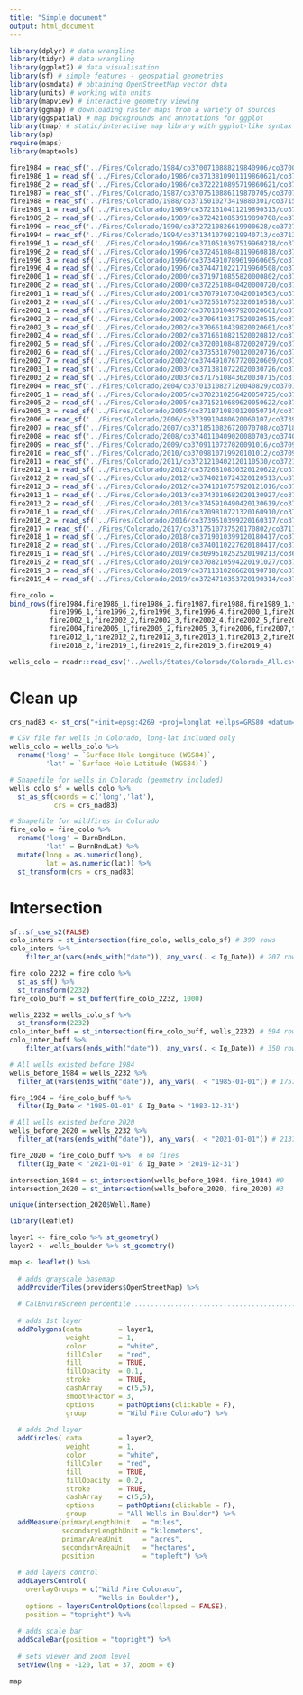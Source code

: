 ```yaml
---
title: "Simple document"
output: html_document
---
```


```r
library(dplyr) # data wrangling
library(tidyr) # data wrangling
library(ggplot2) # data visualisation
library(sf) # simple features - geospatial geometries
library(osmdata) # obtaining OpenStreetMap vector data
library(units) # working with units
library(mapview) # interactive geometry viewing
library(ggmap) # downloading raster maps from a variety of sources
library(ggspatial) # map backgrounds and annotations for ggplot
library(tmap) # static/interactive map library with ggplot-like syntax
library(sp)
require(maps)
library(maptools)
```

```r
fire1984 = read_sf('../Fires/Colorado/1984/co3700710888219840906/co3700710888219840906_19841102_burn_bndy.shp')
fire1986_1 = read_sf('../Fires/Colorado/1986/co3713810901119860621/co3713810901119860621_19850810_19860813_burn_bndy.shp')
fire1986_2 = read_sf('../Fires/Colorado/1986/co3722210895719860621/co3722210895719860621_19850810_19860813_burn_bndy.shp')
fire1987 = read_sf('../Fires/Colorado/1987/co3707510886119870705/co3707510886119870705_19860813_19870816_burn_bndy.shp')
fire1988 = read_sf('../Fires/Colorado/1988/co3715010273419880301/co3715010273419880301_19860326_19880407_burn_bndy.shp')
fire1989_1 = read_sf('../Fires/Colorado/1989/co3721610411219890313/co3721610411219890313_19890325_burn_bndy.shp')
fire1989_2 = read_sf('../Fires/Colorado/1989/co3724210853919890708/co3724210853919890708_19890618_19900621_burn_bndy.shp')
fire1990 = read_sf('../Fires/Colorado/1990/co3727210826619900628/co3727210826619900628_19900621_19910608_burn_bndy.shp')
fire1994 = read_sf('../Fires/Colorado/1994/co3713410798219940713/co3713410798219940713_19940616_19950705_burn_bndy.shp')
fire1996_1 = read_sf('../Fires/Colorado/1996/co3710510397519960218/co3710510397519960218_19960225_burn_bndy.shp')
fire1996_2 = read_sf('../Fires/Colorado/1996/co3724610848119960818/co3724610848119960818_19960605_19970624_burn_bndy.shp')
fire1996_3 = read_sf('../Fires/Colorado/1996/co3734910789619960605/co3734910789619960605_19950705_19960605_burn_bndy.shp')
fire1996_4 = read_sf('../Fires/Colorado/1996/co3744710221719960508/co3744710221719960508_19960508_burn_bndy.shp')
fire2000_1 = read_sf('../Fires/Colorado/2000/co3719710855820000802/co3719710855820000802_20000523_20010611_burn_bndy.shp')
fire2000_2 = read_sf('../Fires/Colorado/2000/co3722510840420000720/co3722510840420000720_20000523_20010611_burn_bndy.shp')
fire2001_1 = read_sf('../Fires/Colorado/2001/co3707910730420010503/co3707910730420010503_19990506_20020506_burn_bndy.shp')
fire2001_2 = read_sf('../Fires/Colorado/2001/co3725510752320010518/co3725510752320010518_20000531_20010518_burn_bndy.shp')
fire2002_1 = read_sf('../Fires/Colorado/2002/co3701010497920020601/co3701010497920020601_20010528_20020608_burn_bndy.shp')
fire2002_2 = read_sf('../Fires/Colorado/2002/co3706410317520020515/co3706410317520020515_20020609_burn_bndy.shp')
fire2002_3 = read_sf('../Fires/Colorado/2002/co3706610439820020601/co3706610439820020601_20010909_20030627_burn_bndy.shp')
fire2002_4 = read_sf('../Fires/Colorado/2002/co3716610821520020812/co3716610821520020812_20010611_20030625_burn_bndy.shp')
fire2002_5 = read_sf('../Fires/Colorado/2002/co3720010848720020729/co3720010848720020729_20020606_20030625_burn_bndy.shp')
fire2002_6 = read_sf('../Fires/Colorado/2002/co3735310790120020716/co3735310790120020716_20010611_20020817_burn_bndy.shp')
fire2002_7 = read_sf('../Fires/Colorado/2002/co3744910767720020609/co3744910767720020609_20020606_20030625_burn_bndy.shp')
fire2003_1 = read_sf('../Fires/Colorado/2003/co3713810722020030726/co3713810722020030726_20030704_20040706_burn_bndy.shp')
fire2003_2 = read_sf('../Fires/Colorado/2003/co3717510843620030715/co3717510843620030715_20020817_20040526_burn_bndy.shp')
fire2004 = read_sf('../Fires/Colorado/2004/co3701310827120040829/co3701310827120040829_20040526_20050614_burn_bndy.shp')
fire2005_1 = read_sf('../Fires/Colorado/2005/co3702310256420050725/co3702310256420050725_20050720_20050728_burn_bndy.shp')
fire2005_2 = read_sf('../Fires/Colorado/2005/co3715210689620050622/co3715210689620050622_20050623_20060610_burn_bndy.shp')
fire2005_3 = read_sf('../Fires/Colorado/2005/co3718710830120050714/co3718710830120050714_20050614_20060601_burn_bndy.shp')
fire2006 = read_sf('../Fires/Colorado/2006/co3739910480620060107/co3739910480620060107_20050421_20060416_burn_bndy.shp')
fire2007 = read_sf('../Fires/Colorado/2007/co3718510826720070708/co3718510826720070708_20060601_20070714_burn_bndy.shp')
fire2008 = read_sf('../Fires/Colorado/2008/co3740110409020080703/co3740110409020080703_20080703_burn_bndy.shp')
fire2009 = read_sf('../Fires/Colorado/2009/co3709110727020091016/co3709110727020091016_20060930_20091024_burn_bndy.shp')
fire2010 = read_sf('../Fires/Colorado/2010/co3709810719920101012/co3709810719920101012_20100605_20110608_burn_bndy.shp')
fire2011 = read_sf('../Fires/Colorado/2011/co3721210402120110530/co3721210402120110530_20110610_burn_bndy.shp')
fire2012_1 = read_sf('../Fires/Colorado/2012/co3726810830320120622/co3726810830320120622_20110701_20130620_burn_bndy.shp')
fire2012_2 = read_sf('../Fires/Colorado/2012/co3740210724320120513/co3740210724320120513_20110624_20130621_burn_bndy.shp')
fire2012_3 = read_sf('../Fires/Colorado/2012/co3741010757920121016/co3741010757920121016_20110701_20130620_burn_bndy.shp')
fire2013_1 = read_sf('../Fires/Colorado/2013/co3743010682020130927/co3743010682020130927_20100621_20140616_burn_bndy.shp')
fire2013_2 = read_sf('../Fires/Colorado/2013/co3745910490420130619/co3745910490420130619_20100817_20140812_burn_bndy.shp')
fire2016_1 = read_sf('../Fires/Colorado/2016/co3709810721320160910/co3709810721320160910_20160621_20170624_burn_bndy.shp')
fire2016_2 = read_sf('../Fires/Colorado/2016/co3739510399220160317/co3739510399220160317_20150402_20160404_burn_bndy.shp')
fire2017 = read_sf('../Fires/Colorado/2017/co3717510737520170802/co3717510737520170802_20160909_20170827_burn_bndy.shp')
fire2018_1 = read_sf('../Fires/Colorado/2018/co3719010399120180417/co3719010399120180417_20170525_20180528_burn_bndy.shp')
fire2018_2 = read_sf('../Fires/Colorado/2018/co3740110227620180417/co3740110227620180417_20170315_20180505_burn_bndy.shp')
fire2019_1 = read_sf('../Fires/Colorado/2019/co3699510252520190213/co3699510252520190213_20180302_20190217_burn_bndy.shp')
fire2019_2 = read_sf('../Fires/Colorado/2019/co3708210594220191027/co3708210594220191027_20181105_20191103_burn_bndy.shp')
fire2019_3 = read_sf('../Fires/Colorado/2019/co3711310286620190718/co3711310286620190718_20170619_20190727_burn_bndy.shp')
fire2019_4 = read_sf('../Fires/Colorado/2019/co3724710353720190314/co3724710353720190314_20180325_20190328_burn_bndy.shp')

fire_colo = 
bind_rows(fire1984,fire1986_1,fire1986_2,fire1987,fire1988,fire1989_1,fire1989_2,fire1990,fire1994,
          fire1996_1,fire1996_2,fire1996_3,fire1996_4,fire2000_1,fire2000_2,fire2001_1,fire2001_2,
          fire2002_1,fire2002_2,fire2002_3,fire2002_4,fire2002_5,fire2002_6,fire2002_7,fire2003_1,fire2003_2,
          fire2004,fire2005_1,fire2005_2,fire2005_3,fire2006,fire2007,fire2008,fire2009,fire2010,fire2011,
          fire2012_1,fire2012_2,fire2012_3,fire2013_1,fire2013_2,fire2016_1,fire2016_2,fire2017,fire2018_1,
          fire2018_2,fire2019_1,fire2019_2,fire2019_3,fire2019_4)

wells_colo = readr::read_csv('../wells/States/Colorado/Colorado_All.csv')

```

# Clean up
```r
crs_nad83 <- st_crs("+init=epsg:4269 +proj=longlat +ellps=GRS80 +datum=NAD83 +no_defs +towgs84=0,0,0") 

# CSV file for wells in Colorado, long-lat included only 
wells_colo = wells_colo %>% 
  rename('long' = `Surface Hole Longitude (WGS84)`,
         'lat' = `Surface Hole Latitude (WGS84)`)

# Shapefile for wells in Colorado (geometry included)
wells_colo_sf = wells_colo %>% 
  st_as_sf(coords = c('long','lat'),
           crs = crs_nad83)

# Shapefile for wildfires in Colorado
fire_colo = fire_colo %>% 
  rename('long' = BurnBndLon,
         'lat' = BurnBndLat) %>% 
  mutate(long = as.numeric(long),
         lat = as.numeric(lat)) %>% 
  st_transform(crs = crs_nad83)

```

# Intersection
```r
sf::sf_use_s2(FALSE)
colo_inters = st_intersection(fire_colo, wells_colo_sf) # 399 rows
colo_inters %>% 
    filter_at(vars(ends_with("date")), any_vars(. < Ig_Date)) # 207 rows

fire_colo_2232 = fire_colo %>% 
  st_as_sf() %>% 
  st_transform(2232)
fire_colo_buff = st_buffer(fire_colo_2232, 1000)

wells_2232 = wells_colo_sf %>% 
  st_transform(2232)
colo_inter_buff = st_intersection(fire_colo_buff, wells_2232) # 594 rows
colo_inter_buff %>% 
    filter_at(vars(ends_with("date")), any_vars(. < Ig_Date)) # 350 rows

```


```r
# All wells existed before 1984
wells_before_1984 = wells_2232 %>% 
  filter_at(vars(ends_with("date")), any_vars(. < "1985-01-01")) # 17579 wells 

fire_1984 = fire_colo_buff %>% 
  filter(Ig_Date < "1985-01-01" & Ig_Date > "1983-12-31")

# All wells existed before 2020
wells_before_2020 = wells_2232 %>% 
  filter_at(vars(ends_with("date")), any_vars(. < "2021-01-01")) # 21372 wells

fire_2020 = fire_colo_buff %>%  # 64 fires
  filter(Ig_Date < "2021-01-01" & Ig_Date > "2019-12-31")

intersection_1984 = st_intersection(wells_before_1984, fire_1984) #0
intersection_2020 = st_intersection(wells_before_2020, fire_2020) #3

unique(intersection_2020$Well.Name)
```


```r
library(leaflet)

layer1 <- fire_colo %>% st_geometry()
layer2 <- wells_boulder %>% st_geometry()

map <- leaflet() %>%
  
  # adds grayscale basemap
  addProviderTiles(providers$OpenStreetMap) %>%
  
  # CalEnviroScreen percentile .............................................
  
  # adds 1st layer
  addPolygons(data         = layer1,
              weight       = 1, 
              color        = "white",
              fillColor    = "red",
              fill         = TRUE, 
              fillOpacity  = 0.1, 
              stroke       = TRUE,
              dashArray    = c(5,5), 
              smoothFactor = 3,
              options      = pathOptions(clickable = F),
              group        = "Wild Fire Colorado") %>%
  
  # adds 2nd layer
  addCircles( data         = layer2,
              weight       = 1, 
              color        = "white",
              fillColor    = "red",
              fill         = TRUE, 
              fillOpacity  = 0.2, 
              stroke       = TRUE,
              dashArray    = c(5,5), 
              options      = pathOptions(clickable = F),
              group        = "All Wells in Boulder") %>%
  addMeasure(primaryLengthUnit   = "miles",
             secondaryLengthUnit = "kilometers", 
             primaryAreaUnit     = "acres",
             secondaryAreaUnit   = "hectares", 
             position            = "topleft") %>%
  
  # add layers control
  addLayersControl(
    overlayGroups = c("Wild Fire Colorado",
                      "Wells in Boulder"),
    options = layersControlOptions(collapsed = FALSE),
    position = "topright") %>%
  
  # adds scale bar  
  addScaleBar(position = "topright") %>%
  
  # sets viewer and zoom level
  setView(lng = -120, lat = 37, zoom = 6)

map
```





